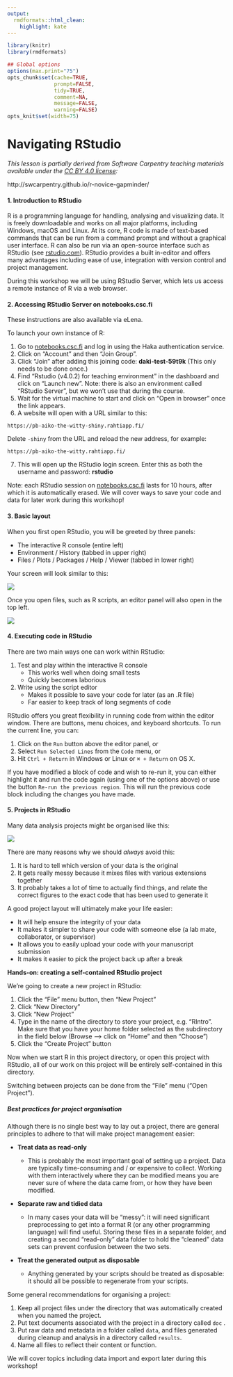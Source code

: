```yaml
---
output:
  rmdformats::html_clean:
    highlight: kate
---
```



```r
library(knitr)
library(rmdformats)

## Global options
options(max.print="75")
opts_chunk$set(cache=TRUE,
               prompt=FALSE,
               tidy=TRUE,
               comment=NA,
               message=FALSE,
               warning=FALSE)
opts_knit$set(width=75)
```

# Navigating RStudio

*This lesson is partially derived from Software Carpentry teaching materials available under the [CC BY 4.0 license](https://creativecommons.org/licenses/by/4.0/legalcode):*

http://swcarpentry.github.io/r-novice-gapminder/

#### 1. Introduction to RStudio

R is a programming language for handling, analysing and visualizing data. It is freely downloadable and works on all major platforms, including Windows, macOS and Linux. At its core, R code is made of text-based commands that can be run from a command prompt and without a graphical user interface. R can also be run via an open-source interface such as RStudio (see [rstudio.com](http://www.rstudio.com)). RStudio provides a built in-editor and offers many advantages including ease of use, integration with version control and project management. 

During this workshop we will be using RStudio Server, which lets us access a remote instance of R via a web browser.

#### 2. Accessing RStudio Server on notebooks.csc.fi

These instructions are also available via eLena.

To launch your own instance of R:

1. Go to [notebooks.csc.fi](https://notebooks.csc.fi/#/) and log in using the Haka authentication service.
2. Click on "Account" and then "Join Group".
3. Click "Join" after adding this joining code: **daki-test-59t9k** (This only needs to be done once.)
4. Find "Rstudio (v4.0.2) for teaching environment" in the dashboard and click on "Launch new". Note: there is also an environment called "RStudio Server", but we won't use that during the course.
5. Wait for the virtual machine to start and click on "Open in browser" once the link appears.
6. A website will open with a URL similar to this: 

`https://pb-aiko-the-witty-shiny.rahtiapp.fi/` 

Delete `-shiny` from the URL and reload the new address, for example: 

`https://pb-aiko-the-witty.rahtiapp.fi/`

7. This will open up the RStudio login screen. Enter this as both the username and password: **rstudio**

Note: each RStudio session on [notebooks.csc.fi](https://notebooks.csc.fi/#/) lasts for 10 hours, after which it is automatically erased. We will cover ways to save your code and data for later work during this workshop!

#### 3. Basic layout

When you first open RStudio, you will be greeted by three panels:

- The interactive R console (entire left)
- Environment / History (tabbed in upper right)
- Files / Plots / Packages / Help / Viewer (tabbed in lower right)

Your screen will look similar to this:

![](Images/01-rstudio.png?raw=true)

Once you open files, such as R scripts, an editor panel will also open in the top left.

![](Images/01-rstudio-script.png?raw=true)

#### 4. Executing code in RStudio

There are two main ways one can work within RStudio:

1. Test and play within the interactive R console
   - This works well when doing small tests
   - Quickly becomes laborious
2. Write using the script editor
   - Makes it possible to save your code for later (as an .R file)
   - Far easier to keep track of long segments of code

RStudio offers you great flexibility in running code from within the editor window. There are buttons, menu choices, and keyboard shortcuts. To run the current line, you can:

1. Click on the `Run` button above the editor panel, or
2. Select `Run Selected Lines` from the `Code` menu, or
3. Hit `Ctrl + Return` in Windows or Linux or `⌘ + Return` on OS X. 

If you have modified a block of code and wish to re-run it, you can either highlight it and run the code again (using one of the options above) or use the button `Re-run the previous region`. This will run the previous code block including the changes you have made.

#### 5. Projects in RStudio

Many data analysis projects might be organised like this:

![](Images/bad_layout.png?raw=true)

There are many reasons why we should *always* avoid this:

1. It is hard to tell which version of your data is the original
2. It gets really messy because it mixes files with various extensions together
3. It probably takes a lot of time to actually find things, and relate the correct figures to the exact code that has been used to generate it

A good project layout will ultimately make your life easier:

- It will help ensure the integrity of your data
- It makes it simpler to share your code with someone else (a lab mate, collaborator, or supervisor)
- It allows you to easily upload your code with your manuscript submission
- It makes it easier to pick the project back up after a break

**Hands-on: creating a self-contained RStudio project**

We’re going to create a new project in RStudio:

1. Click the “File” menu button, then “New Project”
2. Click “New Directory”
3. Click “New Project”
4. Type in the name of the directory to store your project, e.g. “RIntro”. Make sure that you have your home folder selected as the subdirectory in the field below (Browse --> click on "Home" and then "Choose")
5. Click the “Create Project” button

Now when we start R in this project directory, or open this project with RStudio, all of our work on this project will be entirely self-contained in this directory.

Switching between projects can be done from the "File" menu ("Open Project").

##### Best practices for project organisation

Although there is no single best way to lay out a project, there are general principles to adhere to that will make project management easier:

- **Treat data as read-only**
  
  - This is probably the most important goal of setting up a project. Data are typically time-consuming and / or expensive to collect. Working with them interactively where they can be modified means you are never sure of where the data came from, or how they have been modified.

- **Separate raw and tidied data**
  
  - In many cases your data will be “messy”: it will need significant preprocessing to get into a format R (or any other programming language) will find useful. Storing these files in a separate folder, and creating a second “read-only” data folder to hold the “cleaned” data sets can prevent confusion between the two sets.

- **Treat the generated output as disposable**
  
  - Anything generated by your scripts should be treated as disposable: it should all be possible to regenerate from your scripts.

Some general recommendations for organising a project:

1. Keep all project files under the directory that was automatically created when you named the project.
2. Put text documents associated with the project in a directory called `doc` .
3. Put raw data and metadata in a folder called `data`, and files generated during cleanup and analysis in a directory called `results`.
4. Name all files to reflect their content or function.

We will cover topics including data import and export later during this workshop!
